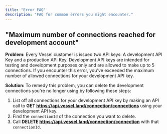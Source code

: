 ```yaml
---
title: "Error FAQ"
description: "FAQ for common errors you might encounter."
---
```


## "Maximum number of connections reached for development account"

**Problem:**
Every Vessel customer is issued two API keys: A development API Key and a production API Key.
Development API keys are intended for testing and development purposes only and are allowed to make up to 5 connections.
If you encounter this error, you've exceeded the maximum number of allowed connections for your development API key.

**Solution:**
To remedy this problem, you can delete the development connections you're no longer using by following these steps:

1. List off all connections for your development API key by making an API call to **GET https://api.vessel.land/connection/connections** using your development API key.
2. Find the `connectionId` of the connection you want to delete.
3. Call **DELETE https://api.vessel.land/connection/connection** with that `connectionId`.
